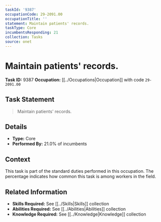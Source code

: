 ```yaml
---
taskId: '9387'
occupationCode: 29-2091.00
occupationTitle: ''
statement: Maintain patients' records.
taskType: Core
incumbentsResponding: 21
collection: Tasks
source: onet
---
```

# Maintain patients' records.

**Task ID:** 9387
**Occupation:** [[../Occupations|Occupation]] with code `29-2091.00`

## Task Statement

> Maintain patients' records.

## Details

- **Type:** Core
- **Performed By:** 21.0% of incumbents

## Context

This task is part of the standard duties performed in this occupation. The percentage indicates how common this task is among workers in the field.

## Related Information

- **Skills Required:** See [[../Skills|Skills]] collection
- **Abilities Required:** See [[../Abilities|Abilities]] collection
- **Knowledge Required:** See [[../Knowledge|Knowledge]] collection

